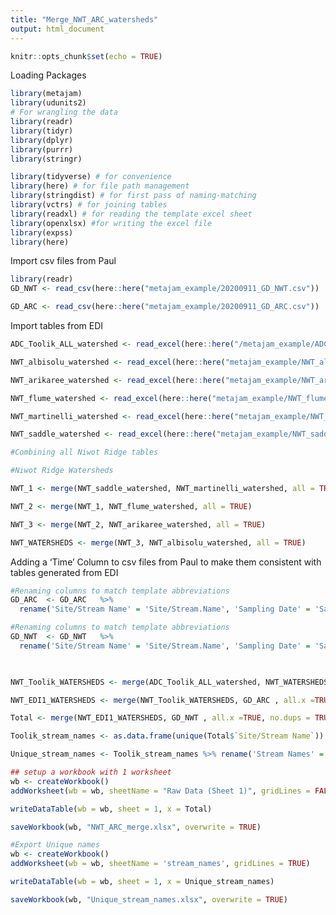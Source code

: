 ```yaml
---
title: "Merge_NWT_ARC_watersheds"
output: html_document
---
```


```r
knitr::opts_chunk$set(echo = TRUE)
```

Loading Packages

```r

library(metajam)  
library(udunits2)
# For wrangling the data
library(readr)
library(tidyr)
library(dplyr)
library(purrr)
library(stringr)

library(tidyverse) # for convenience
library(here) # for file path management
library(stringdist) # for first pass of naming-matching
library(vctrs) # for joining tables
library(readxl) # for reading the template excel sheet
library(openxlsx) #for writing the excel file
library(expss)
library(here)

```
Import csv files from Paul

```r

library(readr)
GD_NWT <- read_csv(here::here("metajam_example/20200911_GD_NWT.csv"))

GD_ARC <- read_csv(here::here("metajam_example/20200911_GD_ARC.csv"))

```

Import tables from EDI

```r


ADC_Toolik_ALL_watershed <- read_excel(here::here("/metajam_example/ADC_Toolik_ALL_watershed.xlsx"), na = c("-888.88", "-888.888", "-888", "u", "NP", NULL))

NWT_albisolu_watershed <- read_excel(here::here("metajam_example/NWT_albisolu_watershed.xlsx"), na = c("-888.88", "-888.888", "-888", "u", "NP", NULL))

NWT_arikaree_watershed <- read_excel(here::here("metajam_example/NWT_arikaree_watershed.xlsx"), na = c("-888.88", "-888.888", "-888", "u", "NP", NULL))

NWT_flume_watershed <- read_excel(here::here("metajam_example/NWT_flume_watershed.xlsx"), na = c("-888.88", "-888.888", "-888", "u", "NP", NULL))

NWT_martinelli_watershed <- read_excel(here::here("metajam_example/NWT_martinelli_watershed.xlsx"), na = c("-888.88", "-888.888", "-888", "u", "NP", NULL))

NWT_saddle_watershed <- read_excel(here::here("metajam_example/NWT_saddle_watershed.xlsx"), na = c("-888.88", "-888.888", "-888", "u", "NP", NULL))

#Combining all Niwot Ridge tables

#Niwot Ridge Watersheds

NWT_1 <- merge(NWT_saddle_watershed, NWT_martinelli_watershed, all = TRUE)

NWT_2 <- merge(NWT_1, NWT_flume_watershed, all = TRUE)

NWT_3 <- merge(NWT_2, NWT_arikaree_watershed, all = TRUE)

NWT_WATERSHEDS <- merge(NWT_3, NWT_albisolu_watershed, all = TRUE)

```

Adding a 'Time' Column to csv files from Paul to make them consistent with tables generated from EDI 

```r


#Renaming columns to match template abbreviations
GD_ARC  <- GD_ARC   %>% 
  rename('Site/Stream Name' = 'Site/Stream.Name', 'Sampling Date' = 'Sampling.Date', 'Spec Cond' = 'Spec.Cond', 'Suspended Chl' = 'Suspended.Chl', 'Temp C' = 'Temp.C')

#Renaming columns to match template abbreviations
GD_NWT  <- GD_NWT   %>% 
  rename('Site/Stream Name' = 'Site/Stream.Name', 'Sampling Date' = 'Sampling.Date', 'Spec Cond' = 'Spec.Cond', 'Suspended Chl' = 'Suspended.Chl', 'Temp C' = 'Temp.C')

  


```

```r


NWT_Toolik_WATERSHEDS <- merge(ADC_Toolik_ALL_watershed, NWT_WATERSHEDS, all =TRUE)

NWT_EDI1_WATERSHEDS <- merge(NWT_Toolik_WATERSHEDS, GD_ARC , all.x =TRUE, no.dups = TRUE)

Total <- merge(NWT_EDI1_WATERSHEDS, GD_NWT , all.x =TRUE, no.dups = TRUE)

Toolik_stream_names <- as.data.frame(unique(Total$`Site/Stream Name`))

Unique_stream_names <- Toolik_stream_names %>% rename('Stream Names' = 'unique(Total$`Site/Stream Name`)')

## setup a workbook with 1 worksheet
wb <- createWorkbook()
addWorksheet(wb = wb, sheetName = "Raw Data (Sheet 1)", gridLines = FALSE)

writeDataTable(wb = wb, sheet = 1, x = Total)

saveWorkbook(wb, "NWT_ARC_merge.xlsx", overwrite = TRUE)

#Export Unique names
wb <- createWorkbook()
addWorksheet(wb = wb, sheetName = 'stream_names', gridLines = TRUE)

writeDataTable(wb = wb, sheet = 1, x = Unique_stream_names)

saveWorkbook(wb, "Unique_stream_names.xlsx", overwrite = TRUE)


```

